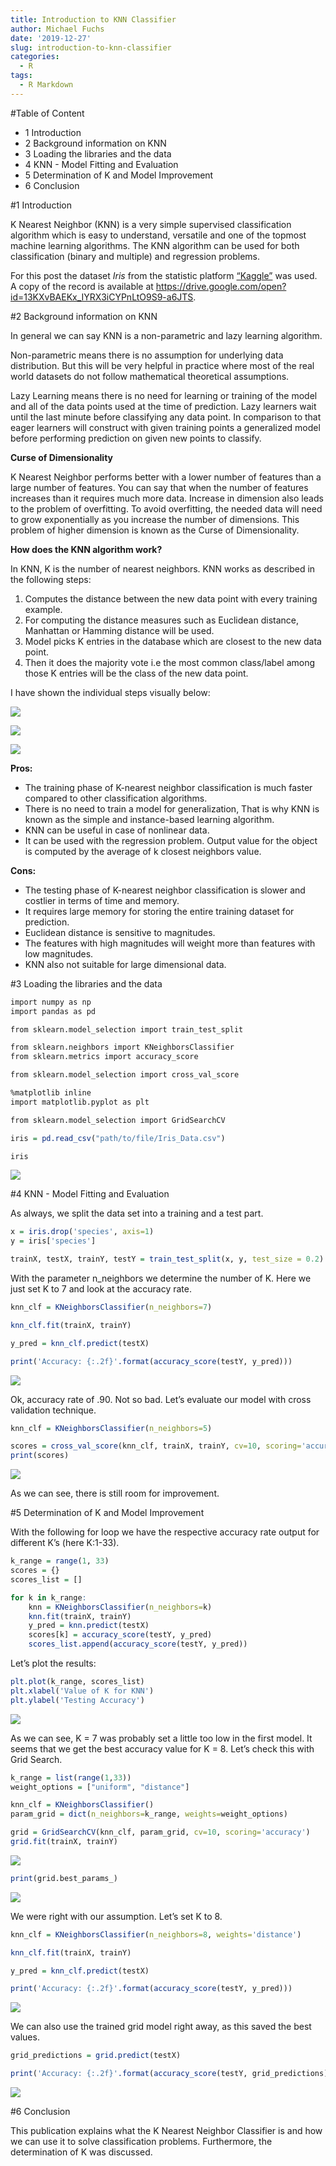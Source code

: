 ```yaml
---
title: Introduction to KNN Classifier
author: Michael Fuchs
date: '2019-12-27'
slug: introduction-to-knn-classifier
categories:
  - R
tags:
  - R Markdown
---
```





#Table of Content

+ 1 Introduction
+ 2 Background information on KNN
+ 3 Loading the libraries and the data
+ 4 KNN - Model Fitting and Evaluation
+ 5 Determination of K and Model Improvement
+ 6 Conclusion


#1 Introduction

K Nearest Neighbor (KNN) is a very simple supervised classification algorithm which is easy to understand, versatile and one of the topmost machine learning algorithms.
The KNN algorithm can be used for both classification (binary and multiple) and regression problems.

For this post the dataset *Iris* from the statistic platform ["Kaggle"](https://www.kaggle.com/c/santander-customer-satisfaction/data) was used. A copy of the record is available at <https://drive.google.com/open?id=13KXvBAEKx_IYRX3iCYPnLtO9S9-a6JTS>.


#2 Background information on KNN

In general we can say KNN is a non-parametric and lazy learning algorithm.

Non-parametric means there is no assumption for underlying data distribution. But this will be very helpful in practice where most of the real world datasets do not follow mathematical theoretical assumptions.

Lazy Learning means there is no need for learning or training of the model and all of the data points used at the time of prediction. Lazy learners wait until the last minute before classifying any data point. In comparison to that eager learners will construct with given training points a generalized model before performing prediction on given new points to classify.


**Curse of Dimensionality**

K Nearest Neighbor performs better with a lower number of features than a large number of features. You can say that when the number of features increases than it requires much more data. Increase in dimension also leads to the problem of overfitting. To avoid overfitting, the needed data will need to grow exponentially as you increase the number of dimensions. This problem of higher dimension is known as the Curse of Dimensionality.


**How does the KNN algorithm work?**

In KNN, K is the number of nearest neighbors. KNN works as described in the following steps:

1. Computes the distance between the new data point with every training example.
2. For computing the distance measures such as Euclidean distance, Manhattan or Hamming distance will be used.
3. Model picks K entries in the database which are closest to the new data point.
4. Then it does the majority vote i.e the most common class/label among those K entries will be the class of the new data point.

I have shown the individual steps visually below:

![](/post/2019-12-27-introduction-to-knn-classifier_files/p35p1.png)

![](/post/2019-12-27-introduction-to-knn-classifier_files/p35p2.png)

![](/post/2019-12-27-introduction-to-knn-classifier_files/p35p3.png)




**Pros:**

+ The training phase of K-nearest neighbor classification is much faster compared to other classification algorithms. 
+ There is no need to train a model for generalization, That is why KNN is known as the simple and instance-based learning algorithm. 
+ KNN can be useful in case of nonlinear data. 
+ It can be used with the regression problem. Output value for the object is computed by the average of k closest neighbors value.


**Cons:**

+ The testing phase of K-nearest neighbor classification is slower and costlier in terms of time and memory. 
+ It requires large memory for storing the entire training dataset for prediction. 
+ Euclidean distance is sensitive to magnitudes. 
+ The features with high magnitudes will weight more than features with low magnitudes. 
+ KNN also not suitable for large dimensional data.




#3 Loading the libraries and the data


```r
import numpy as np
import pandas as pd

from sklearn.model_selection import train_test_split

from sklearn.neighbors import KNeighborsClassifier
from sklearn.metrics import accuracy_score

from sklearn.model_selection import cross_val_score

%matplotlib inline
import matplotlib.pyplot as plt

from sklearn.model_selection import GridSearchCV
```


```r
iris = pd.read_csv("path/to/file/Iris_Data.csv")

iris
```

![](/post/2019-12-27-introduction-to-knn-classifier_files/p35p4.png)

#4 KNN - Model Fitting and Evaluation

As always, we split the data set into a training and a test part.

```r
x = iris.drop('species', axis=1)
y = iris['species']

trainX, testX, trainY, testY = train_test_split(x, y, test_size = 0.2)
```


With the parameter n_neighbors we determine the number of K. Here we just set K to 7 and look at the accuracy rate.

```r
knn_clf = KNeighborsClassifier(n_neighbors=7)

knn_clf.fit(trainX, trainY)

y_pred = knn_clf.predict(testX)

print('Accuracy: {:.2f}'.format(accuracy_score(testY, y_pred)))
```

![](/post/2019-12-27-introduction-to-knn-classifier_files/p35p5.png)

Ok, accuracy rate of .90. Not so bad. 
Let's evaluate our model with cross validation technique.


```r
knn_clf = KNeighborsClassifier(n_neighbors=5)

scores = cross_val_score(knn_clf, trainX, trainY, cv=10, scoring='accuracy')
print(scores)
```

![](/post/2019-12-27-introduction-to-knn-classifier_files/p35p6.png)

As we can see, there is still room for improvement.


#5 Determination of K and Model Improvement


With the following for loop we have the respective accuracy rate output for different K's (here K:1-33).


```r
k_range = range(1, 33)
scores = {}
scores_list = []

for k in k_range:
    knn = KNeighborsClassifier(n_neighbors=k)
    knn.fit(trainX, trainY)
    y_pred = knn.predict(testX)
    scores[k] = accuracy_score(testY, y_pred)
    scores_list.append(accuracy_score(testY, y_pred))
```

Let's plot the results:

```r
plt.plot(k_range, scores_list)
plt.xlabel('Value of K for KNN')
plt.ylabel('Testing Accuracy')
```

![](/post/2019-12-27-introduction-to-knn-classifier_files/p35p7.png)


As we can see, K = 7 was probably set a little too low in the first model. It seems that we get the best accuracy value for K = 8. Let's check this with Grid Search.

```r
k_range = list(range(1,33))
weight_options = ["uniform", "distance"]

knn_clf = KNeighborsClassifier()
param_grid = dict(n_neighbors=k_range, weights=weight_options)

grid = GridSearchCV(knn_clf, param_grid, cv=10, scoring='accuracy')
grid.fit(trainX, trainY)
```

![](/post/2019-12-27-introduction-to-knn-classifier_files/p35p8.png)


```r
print(grid.best_params_)
```

![](/post/2019-12-27-introduction-to-knn-classifier_files/p35p9.png)

We were right with our assumption. Let's set K to 8.  

```r
knn_clf = KNeighborsClassifier(n_neighbors=8, weights='distance')

knn_clf.fit(trainX, trainY)

y_pred = knn_clf.predict(testX)

print('Accuracy: {:.2f}'.format(accuracy_score(testY, y_pred)))
```

![](/post/2019-12-27-introduction-to-knn-classifier_files/p35p10.png)


We can also use the trained grid model right away, as this saved the best values.



```r
grid_predictions = grid.predict(testX) 

print('Accuracy: {:.2f}'.format(accuracy_score(testY, grid_predictions)))
```

![](/post/2019-12-27-introduction-to-knn-classifier_files/p35p11.png)

#6 Conclusion


This publication explains what the K Nearest Neighbor Classifier is and how we can use it to solve classification problems. Furthermore, the determination of K was discussed.



